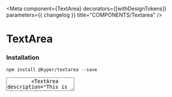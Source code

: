 

<Meta
  component={TextArea}
  decorators={[withDesignTokens]}
  parameters={{ changelog }}
  title="COMPONENTS/Textarea"
/>

# TextArea
### Installation

`npm install @kyper/textarea --save`

<PeerDependencies json={packageJson} />

<Canvas>
  <Story name="Basic">
    <FlexContainer direction="column">
      <FlexContainer padding={16}>
        <TextArea placeholder="Write your message here..."/>
        <TextArea description="This is the description" label="Description" name="description" showSecondaryLabelBackground={true} />
      </FlexContainer>
      <FlexContainer padding={16}>
        <TextArea description="This is the description" label="Description Icon" name="description-icon" showDescriptionIcon={true} showSecondaryLabelBackground={true} />
        <TextArea errorText="This is the error message" label="Error" name="error" showSecondaryLabelBackground={true} />
      </FlexContainer>
    </FlexContainer>
  </Story>
</Canvas>

### Props
<ArgsTable of={TextArea} />

